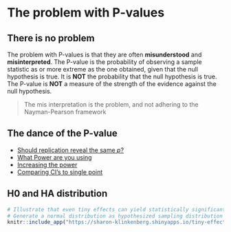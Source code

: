 # The problem with P-values {background-image="Sad-P.webp" background-color="black"}

## There is no problem

The problem with P-values is that they are often **misunderstood** and **misinterpreted**. The P-value is the probability of observing a sample statistic as or more extreme as the one obtained, given that the null hypothesis is true. It is **NOT** the probability that the null hypothesis is true. The P-value is **NOT** a measure of the strength of the evidence against the null hypothesis.

> The mis interpretation is the problem,
> and not adhering to the Nayman-Pearson framework

## The dance of the P-value

* [Should replication reveal the same _p_?](https://youtu.be/ez4DgdurRPg?si=z7oIlKZx6iZjHNYH&t=58)
* [What Power are you using](https://youtu.be/ez4DgdurRPg?si=pN0QTEjARl_2mUO0&t=235)
* [Increasing the power](https://youtu.be/ez4DgdurRPg?si=QQku6BKu4C-8BvhF&t=396)
* [Comparing CI's to single point](https://youtu.be/ez4DgdurRPg?si=QPAcDeFmG-BUe8ZH&t=480)

## H0 and HA distribution {.center}

```r
# Illustrate that even tiny effects can yield statistically significant test results if the sample is sufficiently large.
# Generate a normal distribution as hypothesized sampling distribution (M = 2.8, SE = SD / sqrt(N) = 0.6 / sqrt(10) = 0.2) with 2.5% of each tail area coloured. Add a vertical line with value for the sample average linked to a slider (range [2.82, 3.00] initial value 2.90). Add a sample size slider (range [10, 5,000], initial value 10), which is linked to the standard error of the normal curve. With slider for (assumed) true population mean and test power.
knitr::include_app("https://sharon-klinkenberg.shinyapps.io/tiny-effects/", height="340px")
```